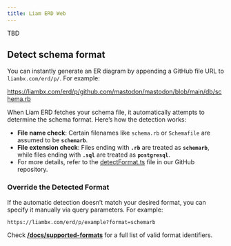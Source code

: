 ```yaml
---
title: Liam ERD Web
---
```


TBD

## Detect schema format

You can instantly generate an ER diagram by appending a GitHub file URL to `liambx.com/erd/p/`. For example:

https://liambx.com/erd/p/github.com/mastodon/mastodon/blob/main/db/schema.rb

When Liam ERD fetches your schema file, it automatically attempts to determine the schema format. Here’s how the detection works:

- **File name check**: Certain filenames like `schema.rb` or `Schemafile` are assumed to be **`schemarb`**.
- **File extension check**: Files ending with **`.rb`** are treated as **`schemarb`**, while files ending with **`.sql`** are treated as **`postgresql`**.
- For more details, refer to the [detectFormat.ts](https://github.com/liam-hq/liam/blob/main/frontend/packages/db-structure/src/parser/supportedFormat/detectFormat.ts) file in our GitHub repository.

### Override the Detected Format
If the automatic detection doesn’t match your desired format, you can specify it manually via query parameters. For example:

```
https://liambx.com/erd/p/example?format=schemarb
```

Check [**/docs/supported-formats**](/docs/supported-formats) for a full list of valid format identifiers.
